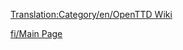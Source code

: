 [[Translation:Category/en/OpenTTD Wiki]]

{{en/Bilingual box| Fi
| ---.
| ''This category contains material relating to various administration aspects of the OpenTTD Wiki.''}}


[[fi/Main Page]]